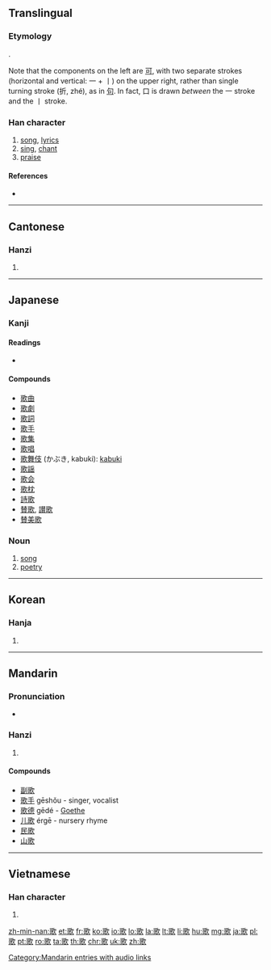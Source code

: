 {{also|欨}}
==Translingual==
{{stroke order|strokes=14}}

===Etymology===
{{Han compound|哥|欠|t2=blow|ls=psc|c1=s|c2=p}}.

Note that the components on the left are [[可]], with two separate strokes (horizontal and vertical: 一 + 丨) on the upper right, rather than single turning stroke (折, zhé), as in [[句]]. In fact, 口 is drawn ''between'' the 一 stroke and the 丨 stroke.

===Han character===
{{Han char|rn=76|rad=欠|as=10|sn=14|four=1768<sub>2</sub>|canj=一口弓人 (MRNO), X一口弓人 (XMRNO)|ids=⿰[[哥]][[欠]]}}

# [[song]], [[lyric]]s
# [[sing]], [[chant]]
# [[praise]]

====References====
* {{Han ref|kx=0571.070|dkj=16167|dj=0959.060|hdz=32147.120|uh=6B4C|ud=27468|bh=BA71|bd=47729}}

----

==Cantonese==

===Hanzi===
{{yue-hanzi|jyut=[[go1]]|y=go1}}

# {{defn|lang=yue|sort=欠10}}

----

==Japanese==

===Kanji===
{{ja-kanji|grade=2|rs=欠10}}

====Readings====
* {{ja-readings
|goon=[[か]] (ka)
|kanon=[[か]] (ka)
|kun=[[うたう]] (utau), [[うた]] (uta)}}

====Compounds====
* [[歌曲]]
* [[歌劇]]
* [[歌詞]]
* [[歌手]]
* [[歌集]]
* [[歌唱]]
* [[歌舞伎]] (かぶき, kabuki): [[kabuki]]
* [[歌謡]]
* [[歌会]]
* [[歌枕]]
* [[詩歌]]
* [[賛歌]], [[讃歌]]
* [[賛美歌]]

===Noun===
{{ja-noun|うた}}

# [[song]]
# [[poetry]]

----

==Korean==

===Hanja===
{{ko-hanja|hangeul=[[가]]|eumhun=|rv=ga|mr=ka|y=ka}}

# {{defn|lang=ko|sort=欠10}}

----

==Mandarin==

===Pronunciation===
* {{audio|zh-gēge.ogg|audio}}

===Hanzi===
{{cmn-hanzi|pin=[[gē]] ([[ge1]])|wg=ko<sup>1</sup>}}

# {{defn|lang=cmn|sort=欠10}}

====Compounds====
*[[副歌]]
*[[歌手]] gēshǒu - singer, vocalist
*[[歌德]] gēdé - [[Goethe]]
*[[儿歌]] érgē - nursery rhyme
*[[民歌]]
*[[山歌]]

[[Category:Mandarin entries with audio links]]

----

==Vietnamese==

===Han character===
{{vi-hantu|[[ca]], [[cà]], [[cao]]|rs=欠10}}

# {{defn|lang=vi|sort=欠10}}

[[zh-min-nan:歌]]
[[et:歌]]
[[fr:歌]]
[[ko:歌]]
[[io:歌]]
[[lo:歌]]
[[la:歌]]
[[lt:歌]]
[[li:歌]]
[[hu:歌]]
[[mg:歌]]
[[ja:歌]]
[[pl:歌]]
[[pt:歌]]
[[ro:歌]]
[[ta:歌]]
[[th:歌]]
[[chr:歌]]
[[uk:歌]]
[[zh:歌]]